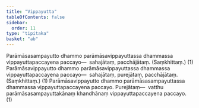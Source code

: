 ```yaml
---
title: "Vippayutta"
tableOfContents: false
sidebar:
  order: 11
type: "tipitaka"
basket: "ab"
---
```



<DynamicBreadcrumb />

<Division number="76">

<Paragraph number="2274">
Parāmāsasampayutto dhammo parāmāsavippayuttassa dhammassa vippayuttapaccayena paccayo—  sahajātaṃ, pacchājātaṃ. (Saṃkhittaṃ.) (1)
</Paragraph>

<Paragraph number="2275">
Parāmāsavippayutto dhammo parāmāsavippayuttassa dhammassa vippayuttapaccayena paccayo—  sahajātaṃ, purejātaṃ, pacchājātaṃ. (Saṃkhittaṃ.) (1)
</Paragraph>

<Paragraph number="2276">
Parāmāsavippayutto dhammo parāmāsasampayuttassa dhammassa vippayuttapaccayena paccayo. <Emphasis>Purejātaṃ</Emphasis>—  vatthu parāmāsasampayuttakānaṃ khandhānaṃ vippayuttapaccayena paccayo. (1)
</Paragraph>
</Division>